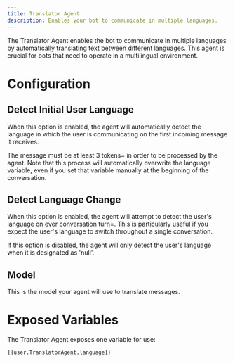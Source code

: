 ```yaml
---
title: Translator Agent
description: Enables your bot to communicate in multiple languages.
---
```


The Translator Agent enables the bot to communicate in multiple languages by automatically translating text between different languages. This agent is crucial for bots that need to operate in a multilingual environment.

# Configuration

## Detect Initial User Language

When this option is enabled, the agent will automatically detect the language in which the user is communicating on the first incoming message it receives.

The message must be at least 3 tokens= in order to be processed by the agent. Note that this process will automatically overwrite the language variable, even if you set that variable manually at the beginning of the conversation.

## Detect Language Change

When this option is enabled, the agent will attempt to detect the user's language on ever conversation turn=. This is particularly useful if you expect the user's language to switch throughout a single conversation.

If this option is disabled, the agent will only detect the user's language when it is designated as 'null'.

## Model

This is the model your agent will use to translate messages.

# Exposed Variables

The Translator Agent exposes one variable for use:

```
{{user.TranslatorAgent.language}}
```
